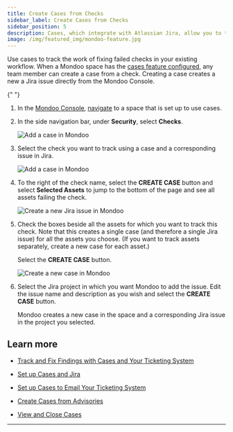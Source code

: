```yaml
---
title: Create Cases from Checks
sidebar_label: Create Cases from Checks
sidebar_position: 5
description: Cases, which integrate with Atlassian Jira, allow you to track remediation of important security findings. Create a case from a check.
image: /img/featured_img/mondoo-feature.jpg
---
```


Use cases to track the work of fixing failed checks in your existing workflow.  When a Mondoo space has the [cases feature configured](/platform/cases/setup/), any team member can create a case from a check. Creating a case creates a new a Jira issue directly from the Mondoo Console.


<Partial />{" "}

1. In the [Mondoo Console](https://console.mondoo.com), [navigate](/platform/start/navigate) to a space that is set up to use cases.

2. In the side navigation bar, under **Security**, select **Checks**.

   ![Add a case in Mondoo](/img/platform/cases/checks.png)

3. Select the check you want to track using a case and a corresponding issue in Jira.

   ![Add a case in Mondoo](/img/platform/cases/check-case.png)

4. To the right of the check name, select the **CREATE CASE** button and select **Selected Assets** to jump to the bottom of the page and see all assets failing the check.

   ![Create a new Jira issue in Mondoo](/img/platform/cases/select-asset.png)

5. Check the boxes beside all the assets for which you want to track this check. Note that this creates a single case (and therefore a single Jira issue) for all the assets you choose. (If you want to track assets separately, create a new case for each asset.)

   Select the **CREATE CASE** button.

   ![Create a new case in Mondoo](/img/platform/cases/new-case.png)

6. Select the Jira project in which you want Mondoo to add the issue. Edit the issue name and description as you wish and select the **CREATE CASE** button.

   Mondoo creates a new case in the space and a corresponding Jira issue in the project you selected.

## Learn more

- [Track and Fix Findings with Cases and Your Ticketing System](/platform/cases/overview/)

- [Set up Cases and Jira](/platform/cases/setup/)

- [Set up Cases to Email Your Ticketing System](/platform/cases/setup-email)

- [Create Cases from Advisories](/platform/cases/advisories/)

- [View and Close Cases](/platform/cases/manage/)

---
